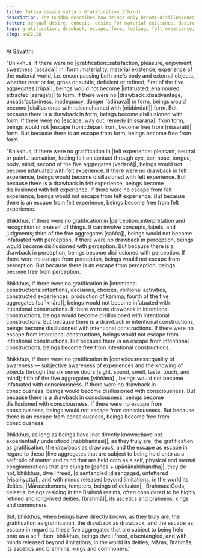 ```yaml
---
title: Tatiya assāda sutta - Gratification (Third)
description: The Buddha describes how beings only become disillusioned with and escape from the five aggregates when they directly know their gratification, drawback, and escape as they truly are.
fetter: sensual desire, conceit, desire for material existence, desire for immaterial existence, ignorance
tags: gratification, drawback, escape, form, feeling, felt experience, perception, intentional constructions, consciousness, directly knowing, full understanding, liberation, pleasure, enjoyment, disenchantment, sn, sn22-34, sn22
slug: sn22.28
---
```


At Sāvatthi.

"Bhikkhus, if there were no |gratification::satisfaction, pleasure, enjoyment, sweetness [assāda]| in |form::materiality, material existence, experience of the material world, i.e. encompassing both one's body and external objects, whether near or far, gross or subtle, deficient or refined; first of the five aggregates [rūpa]|, beings would not become |infatuated::enamoured, attracted [sārajjati]| to form. If there were no |drawback::disadvantage, unsatisfactoriness, inadequacy, danger [ādīnava]| in form, beings would become |disillusioned with::disenchanted with [nibbindati]| form. But because there is a drawback in form, beings become disillusioned with form. If there were no |escape::way out, remedy [nissaraṇa]| from form, beings would not |escape from::depart from, become free from [nissarati]| form. But because there is an escape from form, beings become free from form.

"Bhikkhus, if there were no gratification in |felt experience::pleasant, neutral or painful sensation, feeling felt on contact through eye, ear, nose, tongue, body, mind; second of the five aggregates [vedanā]|, beings would not become infatuated with felt experience. If there were no drawback in felt experience, beings would become disillusioned with felt experience. But because there is a drawback in felt experience, beings become disillusioned with felt experience. If there were no escape from felt experience, beings would not escape from felt experience. But because there is an escape from felt experience, beings become free from felt experience.

Bhikkhus, if there were no gratification in |perception::interpretation and recognition of oneself, of things. It can involve concepts, labels, and judgments; third of the five aggregates [sañña]|, beings would not become infatuated with perception. If there were no drawback in perception, beings would become disillusioned with perception. But because there is a drawback in perception, beings become disillusioned with perception. If there were no escape from perception, beings would not escape from perception. But because there is an escape from perception, beings become free from perception.

Bhikkhus, if there were no gratification in |intentional constructions::intentions, decisions, choices, volitional activities, constructed experiences, production of kamma; fourth of the five aggregates [saṅkhāra]|, beings would not become infatuated with intentional constructions. If there were no drawback in intentional constructions, beings would become disillusioned with intentional constructions. But because there is a drawback in intentional constructions, beings become disillusioned with intentional constructions. If there were no escape from intentional constructions, beings would not escape from intentional constructions. But because there is an escape from intentional constructions, beings become free from intentional constructions.

Bhikkhus, if there were no gratification in |consciousness::quality of awareness — subjective awareness of experiences and the knowing of objects through the six sense doors [sight, sound, smell, taste, touch, and mind]; fifth of the five aggregates [viññāṇa]|, beings would not become infatuated with consciousness. If there were no drawback in consciousness, beings would become disillusioned with consciousness. But because there is a drawback in consciousness, beings become disillusioned with consciousness. If there were no escape from consciousness, beings would not escape from consciousness. But because there is an escape from consciousness, beings become free from consciousness.

Bhikkhus, as long as beings have |not directly known::have not experientially understood [nābbhaññāsi]|, as they truly are, the gratification as gratification, the drawback as drawback, and the escape as escape in regard to these |five aggregates that are subject to being held onto as a self::pile of matter and mind that are held onto as a self, physical and mental conglomerations that are clung to [pañca + upādānakkhandha]|, they do not, bhikkhus, dwell freed, |disentangled::disengaged, unfettered [visaṁyutta]|, and with minds released beyond limitations, in the world its deities, |Māras::demons, tempters, beings of delusion|, |Brahmas::Gods; celestial beings residing in the Brahmā realms, often considered to be highly refined and long-lived deities. [brahmā]|, its ascetics and brahmins, kings and commoners.

But, bhikkhus, when beings have directly known, as they truly are, the gratification as gratification, the drawback as drawback, and the escape as escape in regard to these five aggregates that are subject to being held onto as a self, then, bhikkhus, beings dwell freed, disentangled, and with minds released beyond limitations, in the world its deities, Māras, Brahmās, its ascetics and brahmins, kings and commoners."